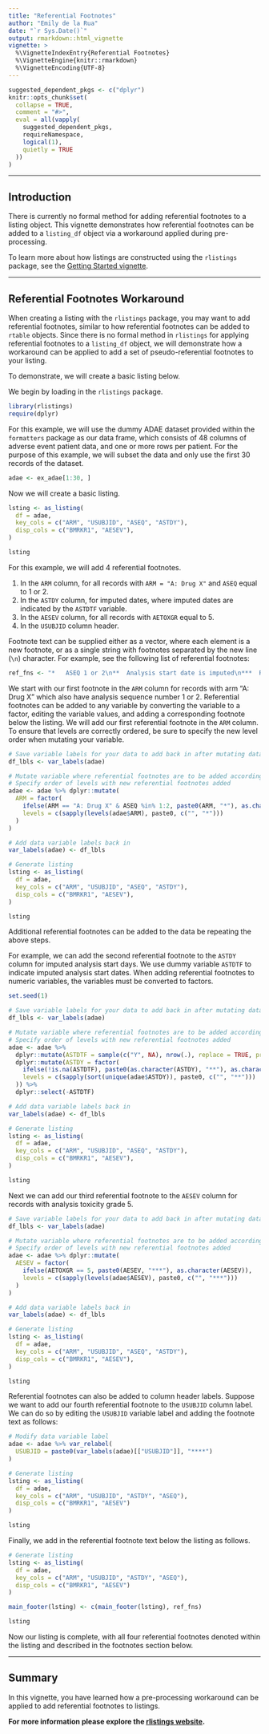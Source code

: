 ```yaml
---
title: "Referential Footnotes"
author: "Emily de la Rua"
date: "`r Sys.Date()`"
output: rmarkdown::html_vignette
vignette: >
  %\VignetteIndexEntry{Referential Footnotes}
  %\VignetteEngine{knitr::rmarkdown}
  %\VignetteEncoding{UTF-8}
---
```


```r
suggested_dependent_pkgs <- c("dplyr")
knitr::opts_chunk$set(
  collapse = TRUE,
  comment = "#>",
  eval = all(vapply(
    suggested_dependent_pkgs, 
    requireNamespace,
    logical(1),
    quietly = TRUE
  ))
)
```

---------

## Introduction

There is currently no formal method for adding referential footnotes to a listing object. This vignette demonstrates how referential footnotes can be added to a `listing_df` object via a workaround applied during pre-processing.

To learn more about how listings are constructed using the `rlistings` package, see the [Getting Started vignette](rlistings.html).

---------

## Referential Footnotes Workaround

When creating a listing with the `rlistings` package, you may want to add referential footnotes, similar to how referential footnotes can be added to `rtable` objects. Since there is no formal method in `rlistings` for applying referential footnotes to a `listing_df` object, we will demonstrate how a workaround can be applied to add a set of pseudo-referential footnotes to your listing.

To demonstrate, we will create a basic listing below.

We begin by loading in the `rlistings` package.

```r
library(rlistings)
require(dplyr)

```

For this example, we will use the dummy ADAE dataset provided within the `formatters` package as our data frame, which consists of 48 columns of adverse event patient data, and one or more rows per patient. For the purpose of this example, we will subset the data and only use the first 30 records of the dataset.

```r
adae <- ex_adae[1:30, ]
```

Now we will create a basic listing.

```r
lsting <- as_listing(
  df = adae,
  key_cols = c("ARM", "USUBJID", "ASEQ", "ASTDY"),
  disp_cols = c("BMRKR1", "AESEV"),
)

lsting
```

For this example, we will add 4 referential footnotes.

1. In the `ARM` column, for all records with `ARM = "A: Drug X"` and `ASEQ` equal to 1 or 2.
2. In the `ASTDY` column, for imputed dates, where imputed dates are indicated by the `ASTDTF` variable.
3. In the `AESEV` column, for all records with `AETOXGR` equal to 5.
3. In the `USUBJID` column header.

Footnote text can be supplied either as a vector, where each element is a new footnote, or as a single string with footnotes separated by the new line (`\n`) character. For example, see the following list of referential footnotes:

```r
ref_fns <- "*   ASEQ 1 or 2\n**  Analysis start date is imputed\n***  Records with ATOXGR = 5\n**** ID column"
```

We start with our first footnote in the `ARM` column for records with arm "A: Drug X" which also have analysis sequence number 1 or 2. Referential footnotes can be added to any variable by converting the variable to a factor, editing the variable values, and adding a corresponding footnote below the listing. We will add our first referential footnote in the `ARM` column. To ensure that levels are correctly ordered, be sure to specify the new level order when mutating your variable.

```r
# Save variable labels for your data to add back in after mutating dataset
df_lbls <- var_labels(adae)

# Mutate variable where referential footnotes are to be added according to your conditions
# Specify order of levels with new referential footnotes added
adae <- adae %>% dplyr::mutate(
  ARM = factor(
    ifelse(ARM == "A: Drug X" & ASEQ %in% 1:2, paste0(ARM, "*"), as.character(ARM)),
    levels = c(sapply(levels(adae$ARM), paste0, c("", "*")))
  )
)

# Add data variable labels back in
var_labels(adae) <- df_lbls

# Generate listing
lsting <- as_listing(
  df = adae,
  key_cols = c("ARM", "USUBJID", "ASEQ", "ASTDY"),
  disp_cols = c("BMRKR1", "AESEV"),
)

lsting
```

Additional referential footnotes can be added to the data be repeating the above steps.

For example, we can add the second referential footnote to the `ASTDY` column for imputed analysis start days. We use dummy variable `ASTDTF` to indicate imputed analysis start dates. When adding referential footnotes to numeric variables, the variables must be converted to factors.

```r
set.seed(1)

# Save variable labels for your data to add back in after mutating dataset
df_lbls <- var_labels(adae)

# Mutate variable where referential footnotes are to be added according to your conditions
# Specify order of levels with new referential footnotes added
adae <- adae %>%
  dplyr::mutate(ASTDTF = sample(c("Y", NA), nrow(.), replace = TRUE, prob = c(0.25, 0.75))) %>%
  dplyr::mutate(ASTDY = factor(
    ifelse(!is.na(ASTDTF), paste0(as.character(ASTDY), "**"), as.character(ASTDY)),
    levels = c(sapply(sort(unique(adae$ASTDY)), paste0, c("", "**")))
  )) %>%
  dplyr::select(-ASTDTF)

# Add data variable labels back in
var_labels(adae) <- df_lbls

# Generate listing
lsting <- as_listing(
  df = adae,
  key_cols = c("ARM", "USUBJID", "ASEQ", "ASTDY"),
  disp_cols = c("BMRKR1", "AESEV"),
)

lsting
```

Next we can add our third referential footnote to the `AESEV` column for records with analysis toxicity grade 5.

```r
# Save variable labels for your data to add back in after mutating dataset
df_lbls <- var_labels(adae)

# Mutate variable where referential footnotes are to be added according to your conditions
# Specify order of levels with new referential footnotes added
adae <- adae %>% dplyr::mutate(
  AESEV = factor(
    ifelse(AETOXGR == 5, paste0(AESEV, "***"), as.character(AESEV)),
    levels = c(sapply(levels(adae$AESEV), paste0, c("", "***")))
  )
)

# Add data variable labels back in
var_labels(adae) <- df_lbls

# Generate listing
lsting <- as_listing(
  df = adae,
  key_cols = c("ARM", "USUBJID", "ASEQ", "ASTDY"),
  disp_cols = c("BMRKR1", "AESEV"),
)

lsting
```

Referential footnotes can also be added to column header labels. Suppose we want to add our fourth referential footnote to the `USUBJID` column label. We can do so by editing the `USUBJID` variable label and adding the footnote text as follows:

```r
# Modify data variable label
adae <- adae %>% var_relabel(
  USUBJID = paste0(var_labels(adae)[["USUBJID"]], "****")
)

# Generate listing
lsting <- as_listing(
  df = adae,
  key_cols = c("ARM", "USUBJID", "ASTDY", "ASEQ"),
  disp_cols = c("BMRKR1", "AESEV")
)

lsting
```

Finally, we add in the referential footnote text below the listing as follows.

```r
# Generate listing
lsting <- as_listing(
  df = adae,
  key_cols = c("ARM", "USUBJID", "ASTDY", "ASEQ"),
  disp_cols = c("BMRKR1", "AESEV")
)

main_footer(lsting) <- c(main_footer(lsting), ref_fns)

lsting
```

Now our listing is complete, with all four referential footnotes denoted within the listing and described in the footnotes section below.

---------

## Summary

In this vignette, you have learned how a pre-processing workaround can be applied to add referential footnotes to listings.

**For more information please explore the [rlistings website](https://insightsengineering.github.io/rlistings/main/).**

